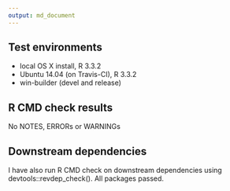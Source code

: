 ```yaml
---
output: md_document
---
```



## Test environments
* local OS X install, R 3.3.2
* Ubuntu 14.04 (on Travis-CI), R 3.3.2
* win-builder (devel and release)

## R CMD check results

No NOTES, ERRORs or WARNINGs 

## Downstream dependencies
I have also run R CMD check on downstream dependencies using devtools::revdep_check(). 
All packages passed. 



